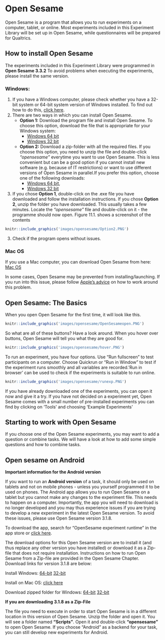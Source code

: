 # Open Sesame

Open Sesame is a program that allows you to run experiments on a computer, tablet, or online. Most experiments included in this Experiment Library will be set up in Open Sesame, while questionnaires will be prepared for Qualtrics.

## How to install Open Sesame

The experiments included in this Experiment Library were programmed in **Open Sesame 3.3.2** To avoid problems when executing the experiments, please install the same version.

### Windows:

1. If you have a Windows computer, please check whether you have a 32-bit system or 64-bit system version of Windows installed. To find out how to do this, [click here](https://www.howtogeek.com/howto/21726/how-do-i-know-if-im-running-32-bit-or-64-bit-windows-answers/). 
2. There are two ways in which you can install Open Sesame.
    - **Option 1:** Download the program file and install Open Sesame. To choose this option, download the file that is appropriate for your Windows system:
        - [Windows 64 bit](https://github.com/smathot/OpenSesame/releases/download/release%2F3.3.2/opensesame_3.3.2-py37-win64-1.exe)
        - [Windows 32 bit](https://github.com/smathot/OpenSesame/releases/download/release%2F3.2.8/opensesame_3.2.8-py2.7-win32-1.exe)
    - **Option 2:** Download a zip-folder with all the required files. If you choose this option, you need to unzip the file and double-click *"opensesame"* everytime you want to use Open Sesame. This is less convenient but can be a good option if you cannot install new software (e.g. because of IT restrictions) or want to use different versions of Open Sesame in parallel.If you prefer this option, choose one of the following downloads:
        - [Windows 64 bit](https://github.com/smathot/OpenSesame/releases/download/release%2F3.3.2/opensesame_3.3.2-py37-win64-1.zip), 
        - [Windows 32 bit](https://github.com/smathot/OpenSesame/releases/download/release%2F3.2.8/opensesame_3.2.8-py2.7-win32-1.zip)
3. If you chose **Option 1**, double-click on the .exe file you have downloaded and follow the installation instructions. If you chose **Option 2**, unzip the folder you have downloaded. This usually takes a few minutes. Locate the *"opensesame"* file and double-click on it - the programme should now open. Figure 11.1. shows a screenshot of the contents 

```r

knitr::include_graphics('images/opensesame/Option2.PNG')
```
 
3. Check if the program opens without issues.     

### Mac OS
If you use a Mac computer, you can download Open Sesame from here:
[Mac OS](https://github.com/smathot/OpenSesame/releases/download/release%2F3.2.8/opensesame_3.2.8-py2.7-macos-1.dmg) 

In some cases, Open Sesame may be prevented from installing/launching. If you run into this issue, please follow [Apple's advice](https://support.apple.com/en-in/guide/mac-help/mh40616/mac) on how to work around this problem.


## Open Sesame: The Basics 

When you open Open Sesame for the first time, it will look like this. 

```r

knitr::include_graphics('images/opensesame/OpenSesameopen.PNG')
```

So what are all of these buttons? Have a look around. When you hover over buttons, Open Sesame will tell you what they are good for.

```r

knitr::include_graphics('images/opensesame/hover.PNG')
```

To run an experiment, you have four options. Use "Run fullscreen" to test participants on a computer. Choose Quickrun or "Run in Window" to test if the experiment runs smoothly and all variables are recorded.'Run in browser' can be used to check if the experiments is suitable to run online. 
```r

knitr::include_graphics('images/opensesame/runexp.PNG')
```

If you have already downloaded one of the experiments, you can open it now and give it a try. If you have not decided on a experiment yet, Open Sesame comes with a small number of pre-installed experiments you can find by clicking on 'Tools' and choosing 'Example Experiments' 

## Starting to work with Open Sesame
If you choose one of the Open Sesame experiments, you may want to add a question or combine tasks. We will have a look at how to add some simple questions and how to combine tasks. 


## Open sesame on Android
**Important information for the Android version**

If you want to run an **Android version** of a task, it should only be used on tablets and not on mobile phones - unless you yourself programmed it to be used on phones. The Android app allows you to run Open Sesame on a tablet but you cannot make any changes to the experiment file. This needs to happen on a computer. Importantly, the app you will need to download is no longer developed and you may thus experience issues if you are trying to develop a new experiment in the latest Open Sesame version. To avoid these issues, please use Open Sesame version 3.1.8.


To download the app, search for "OpenSesame experiment runtime" in the app store or [click here](https://play.google.com/store/apps/details?id=nl.cogsci.opensesame).

The download options for this Open Sesame version are to install it (and thus replace any other version you have installed) or download it as a Zip-file that does not require installation. Instructions on how to run Open Sesame from a Zip-file are provided in the Open Sesame Chapter. Download links for version 3.1.8 are below:

Install Windows:
[64-bit](https://github.com/smathot/OpenSesame/releases/download/release%2F3.1.8/opensesame_3.1.8-py3.5-win64-1.exe) 
[32-bit](https://github.com/smathot/OpenSesame/releases/download/release%2F3.1.8/opensesame_3.1.8-py2.7-win32-1.exe) 

Install on Mac OS: [click here](https://github.com/smathot/OpenSesame/releases/download/release%2F3.1.8/opensesame_3.1.8-py2.7-macos-1.dmg) 

Download zipped folder for Windows:
[64-bit](https://github.com/smathot/OpenSesame/releases/download/release%2F3.1.8/opensesame_3.1.8-py3.5-win64-1.zip) 
[32-bit](https://github.com/smathot/OpenSesame/releases/download/release%2F3.1.8/opensesame_3.1.8-py2.7-win32-1.zip) 


**If you are downloading 3.1.8 as a Zip-File**

The file you need to execute in order to start Open Sesame is in a different location in this version of Open Sesame. Unzip the folder and open it. You will see a folder named **"Scripts"**. Open it and double-click **"opensesame"** to open Open Sesame. If you choose "Android" as a backend for your task, you can still develop new experiments for Android.
